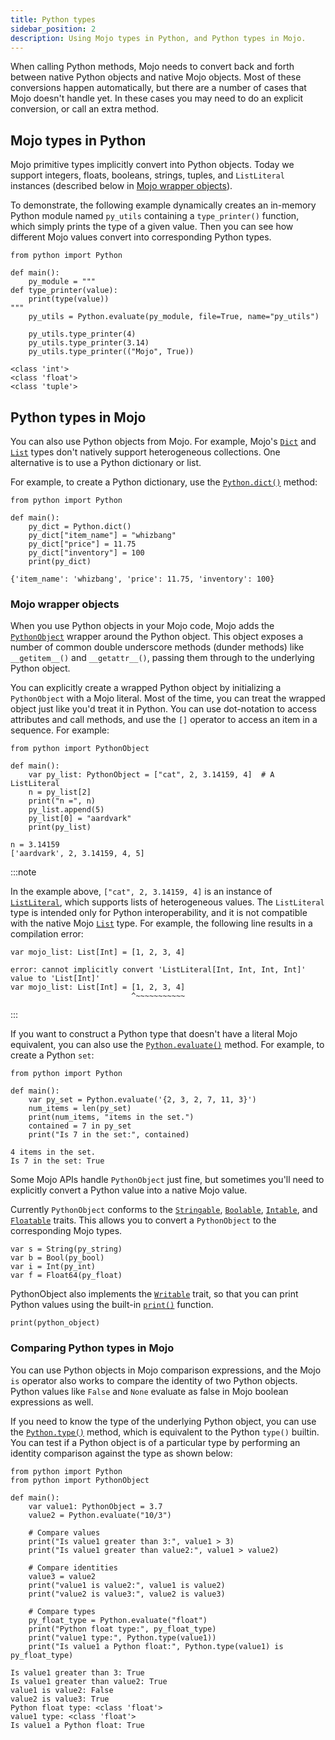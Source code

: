 ```yaml
---
title: Python types
sidebar_position: 2
description: Using Mojo types in Python, and Python types in Mojo.
---
```


When calling Python methods, Mojo needs to convert back and forth between native
Python objects and native Mojo objects. Most of these conversions happen
automatically, but there are a number of cases that Mojo doesn't handle yet.
In these cases you may need to do an explicit conversion, or call an extra
method.

## Mojo types in Python

Mojo primitive types implicitly convert into Python objects. Today we support
integers, floats, booleans, strings, tuples, and `ListLiteral` instances
(described below in [Mojo wrapper objects](#mojo-wrapper-objects)).

To demonstrate, the following example dynamically creates an in-memory Python
module named `py_utils` containing a `type_printer()` function, which simply
prints the type of a given value. Then you can see how different Mojo values
convert into corresponding Python types.

```mojo
from python import Python

def main():
    py_module = """
def type_printer(value):
    print(type(value))
"""
    py_utils = Python.evaluate(py_module, file=True, name="py_utils")

    py_utils.type_printer(4)
    py_utils.type_printer(3.14)
    py_utils.type_printer(("Mojo", True))
```

```output
<class 'int'>
<class 'float'>
<class 'tuple'>
```

## Python types in Mojo

You can also use Python objects from Mojo. For example, Mojo's
[`Dict`](/mojo/stdlib/collections/dict/Dict) and
[`List`](/mojo/stdlib/collections/list/List) types don't natively support
heterogeneous collections. One alternative is to use a Python dictionary or
list.

For example, to create a Python dictionary, use the
[`Python.dict()`](/mojo/stdlib/python/python/Python#dict) method:

```mojo
from python import Python

def main():
    py_dict = Python.dict()
    py_dict["item_name"] = "whizbang"
    py_dict["price"] = 11.75
    py_dict["inventory"] = 100
    print(py_dict)
```

```output
{'item_name': 'whizbang', 'price': 11.75, 'inventory': 100}
```

### Mojo wrapper objects

When you use Python objects in your Mojo code, Mojo adds the
[`PythonObject`](/mojo/stdlib/python/python_object/PythonObject) wrapper around
the Python object. This object exposes a number of common double underscore
methods (dunder methods) like `__getitem__()` and `__getattr__()`, passing them
through to the underlying Python object.

You can explicitly create a wrapped Python object by initializing a
`PythonObject` with a Mojo literal. Most of the time, you can treat the wrapped
object just like you'd treat it in Python. You can use dot-notation to access
attributes and call methods, and use the `[]` operator to access an item in a
sequence. For example:

```mojo
from python import PythonObject

def main():
    var py_list: PythonObject = ["cat", 2, 3.14159, 4]  # A ListLiteral
    n = py_list[2]
    print("n =", n)
    py_list.append(5)
    py_list[0] = "aardvark"
    print(py_list)
```

```output
n = 3.14159
['aardvark', 2, 3.14159, 4, 5]
```

:::note

In the example above, `["cat", 2, 3.14159, 4]` is an instance of
[`ListLiteral`](/mojo/stdlib/builtin/list_literal/ListLiteral/), which supports
lists of heterogeneous values. The `ListLiteral` type is intended only for
Python interoperability, and it is not compatible with the native Mojo
[`List`](/mojo/stdlib/collections/list/List) type. For example, the following
line results in a compilation error:

```
var mojo_list: List[Int] = [1, 2, 3, 4]
```

```output
error: cannot implicitly convert 'ListLiteral[Int, Int, Int, Int]' value to 'List[Int]'
var mojo_list: List[Int] = [1, 2, 3, 4]
                           ^~~~~~~~~~~~
```

:::

If you want to construct a Python type that doesn't have a literal Mojo
equivalent, you can also use the
[`Python.evaluate()`](/mojo/stdlib/python/python/Python#evaluate) method. For
example, to create a Python `set`:

```mojo
from python import Python

def main():
    var py_set = Python.evaluate('{2, 3, 2, 7, 11, 3}')
    num_items = len(py_set)
    print(num_items, "items in the set.")
    contained = 7 in py_set
    print("Is 7 in the set:", contained)
```

```output
4 items in the set.
Is 7 in the set: True
```

Some Mojo APIs handle `PythonObject` just fine, but sometimes you'll need to
explicitly convert a Python value into a native Mojo value.

Currently `PythonObject` conforms to the
[`Stringable`](/mojo/stdlib/builtin/str/Stringable),
[`Boolable`](/mojo/stdlib/builtin/bool/Boolable),
[`Intable`](/mojo/stdlib/builtin/int/Intable), and
[`Floatable`](/mojo/stdlib/builtin/floatable/Floatable/) traits. This allows you
to convert a `PythonObject` to the corresponding Mojo types.

```mojo
var s = String(py_string)
var b = Bool(py_bool)
var i = Int(py_int)
var f = Float64(py_float)
```

PythonObject also implements the [`Writable`](/mojo/stdlib/utils/write/Writable)
trait, so that you can print Python values using the built-in
[`print()`](/mojo/stdlib/builtin/io/print) function.

```mojo
print(python_object)
```

### Comparing Python types in Mojo

You can use Python objects in Mojo comparison expressions, and the Mojo `is`
operator also works to compare the identity of two Python objects. Python values
like `False` and `None` evaluate as false in Mojo boolean expressions as well.

If you need to know the type of the underlying Python object, you can use the
[`Python.type()`](/mojo/stdlib/python/python/Python#type) method, which is
equivalent to the Python `type()` builtin. You can test if a Python
object is of a particular type by performing an identity comparison against the
type as shown below:

```mojo
from python import Python
from python import PythonObject

def main():
    var value1: PythonObject = 3.7
    value2 = Python.evaluate("10/3")

    # Compare values
    print("Is value1 greater than 3:", value1 > 3)
    print("Is value1 greater than value2:", value1 > value2)

    # Compare identities
    value3 = value2
    print("value1 is value2:", value1 is value2)
    print("value2 is value3:", value2 is value3)

    # Compare types
    py_float_type = Python.evaluate("float")
    print("Python float type:", py_float_type)
    print("value1 type:", Python.type(value1))
    print("Is value1 a Python float:", Python.type(value1) is py_float_type)
```

```output
Is value1 greater than 3: True
Is value1 greater than value2: True
value1 is value2: False
value2 is value3: True
Python float type: <class 'float'>
value1 type: <class 'float'>
Is value1 a Python float: True
```
